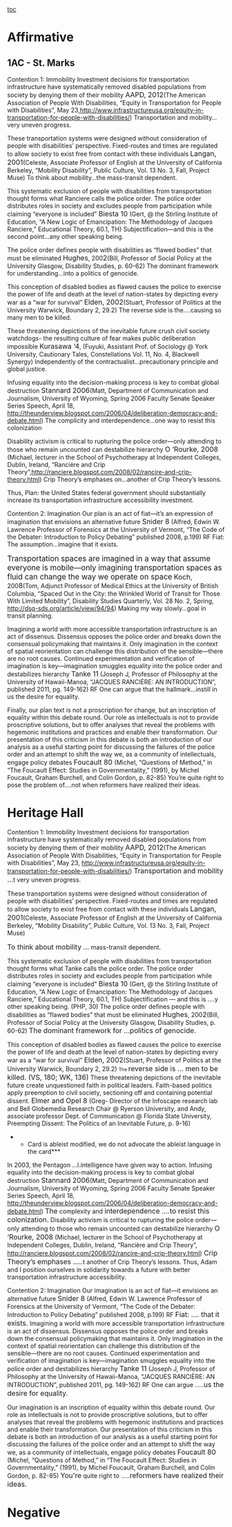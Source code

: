 [[toc]]
=Affirmative= 
==1AC - St. Marks== 
Contention 1: Immobility
Investment decisions for transportation infrastructure have systematically removed disabled populations from society by denying them of their mobility
<span style="font-size: 12pt;">AAPD, 2012</span>(The American Association of People With Disabilities, “Equity in Transportation for People with Disabilities”, May 23,<span style="background-color: initial;">[[http://www.infrastructureusa.org/equity-in-transportation-for-people-with-disabilities/]]</span>)
Transportation and mobility…very uneven progress.

These transportation systems were designed without consideration of people with disabilities’ perspective. Fixed-routes and times are regulated to allow society to exist free from contact with these individuals
<span style="font-size: 12pt;">Langan, 2001</span>(Celeste, Associate Professor of English at the University of California Berkeley, “Mobility Disability”, Public Culture, Vol. 13 No. 3, Fall, Project Muse)
To think about mobility…the mass-transit dependent.

This systematic exclusion of people with disabilities from transportation thought forms what Ranciere calls the police order. The police order distributes roles in society and excludes people from participation while claiming “everyone is included”
<span style="font-size: 12pt;">Biesta 10</span> (Gert, @ the Stirling Institute of Education, “A New Logic of Emancipation: The Methodology of Jacques Ranciere,” Educational Theory, 60.1, TH)
Subjectification—and this is the second point…any other speaking being.

The police order defines people with disabilities as “flawed bodies” that must be eliminated
<span style="font-size: 12pt;">Hughes</span>, 200<span style="font-size: 12pt;">2</span>(Bill, Professor of Social Policy at the University Glasgow, Disability Studies, p. 60-62)
The dominant framework for understanding…into a politics of genocide.

This conception of disabled bodies as flawed causes the police to exercise the power of life and death at the level of nation-states by depicting every war as a “war for survival”
<span style="font-size: 12pt;">Elden, 2002</span>(Stuart, Professor of Politics at the University Warwick, Boundary 2, 29.2)
The reverse side is the….causing so many men to be killed.

These threatening depictions of the inevitable future crush civil society watchdogs- the resulting culture of fear makes public deliberation impossible
<span style="font-size: 12pt;">Kurasawa ‘4</span>, (Fuyuki, Assistant Prof. of Sociology @ York University, Cautionary Tales, Constellations Vol. 11, No. 4, Blackwell Synergy)
Independently of the contractualist…precautionary principle and global justice.

Infusing equality into the decision-making process is key to combat global destruction
<span style="font-size: 12pt;">Stannard 2006</span>(Matt, Department of Communication and Journalism, University of Wyoming, Spring 2006 Faculty Senate Speaker Series Speech, April 18, <span style="background-color: initial;">[[http://theunderview.blogspot.com/2006/04/deliberation-democracy-and-debate.html]]</span>)
The complicity and interdependence…one way to resist this colonization

Disability activism is critical to rupturing the police order—only attending to those who remain uncounted can destabilize hierarchy
<span style="font-size: 12pt;">O ‘Rourke, 2008</span> (Michael, lecturer in the School of Psychotherapy at Independent Colleges, Dublin, Ireland, “Rancière and Crip Theory”,<span style="color: windowtext; text-decoration: none;">[[http://ranciere.blogspot.com/2008/02/rancire-and-crip-theory.html]]</span>)
Crip Theory’s emphases on…another of Crip Theory’s lessons.

Thus,
Plan: the United States federal government should substantially increase its transportation infrastructure accessibility investment.

Contention 2: Imagination
Our plan is an act of fiat—it’s an expression of imagination that envisions an alternative future
<span style="font-size: 12pt;">Snider 8</span> (Alfred, Edwin W. Lawrence Professor of Forensics at the University of Vermont, “The Code of the Debater: Introduction to Policy Debating” published 2008, p.199) RF
Fiat: The assumption…imagine that it exists.


<span style="font-size: 13pt;">Transportation spaces are imagined in a way that assume everyone is mobile—only imagining transportation spaces as fluid can change the way we operate on space</span>
<span style="font-size: 12pt;">Koch</span>, 200<span style="font-size: 12pt;">8</span>(Tom, Adjunct Professor of Medical Ethics at the University of British Columbia, “Spaced Out in the City: the Wrinkled World of Transit for Those With Limited Mobility”, Disability Studies Quarterly, Vol. 28 No. 2, Spring, <span style="color: windowtext; text-decoration: none;">[[http://dsq-sds.org/article/view/94/94]]</span>)
Making my way slowly…goal in transit planning.

Imagining a world with more accessible transportation infrastructure is an act of dissensus. Dissensus opposes the police order and breaks down the consensual policymaking that maintains it. Only imagination in the context of spatial reorientation can challenge this distribution of the sensible—there are no root causes. Continued experimentation and verification of imagination is key—imagination smuggles equality into the police order and destabilizes hierarchy
<span style="font-size: 12pt;">Tanke 11</span> (Joseph J, Professor of Philosophy at the University of Hawaii-Manoa, “JACQUES RANCIÈRE: AN INTRODUCTION”, published 2011, pg. 149-162) RF
One can argue that the hallmark…instill in us the desire for equality.

Finally, our plan text is not a proscription for change, but an inscription of equality within this debate round. Our role as intellectuals is not to provide proscriptive solutions, but to offer analyses that reveal the problems with hegemonic institutions and practices and enable their transformation. Our presentation of this criticism in this debate is both an introduction of our analysis as a useful starting point for discussing the failures of the police order and an attempt to shift the way we, as a community of intellectuals, engage policy debates
<span style="font-size: 12pt;">Foucault 80 </span>(Michel, “Questions of Method,” in “The Foucault Effect: Studies in Governmentality,” (1991), by Michel Foucault, Graham Burchell, and Colin Gordon, p. 82-85)
You’re quite right to pose the problem of….not when reformers have realized their ideas.

=Heritage Hall= 

Contention 1: Immobility
Investment decisions for transportation infrastructure have systematically removed disabled populations from society by denying them of their mobility
<span style="font-size: 12pt;">AAPD, 2012</span>(The American Association of People With Disabilities, “Equity in Transportation for People with Disabilities”, May 23, http://www.infrastructureusa.org/equity-in-transportation-for-people-with-disabilities/)
<span style="font-size: 12pt;">Transportation and mobility …</span>t very uneven progress.

These transportation systems were designed without consideration of people with disabilities’ perspective. Fixed-routes and times are regulated to allow society to exist free from contact with these individuals
<span style="font-size: 12pt;">Langan, 2001</span>(Celeste, Associate Professor of English at the University of California Berkeley, “Mobility Disability”, Public Culture, Vol. 13 No. 3, Fall, Project Muse)

<span style="font-size: 12pt;">To think about mobility …</span> mass-transit dependent. 

This systematic exclusion of people with disabilities from transportation thought forms what Tanke calls the police order. The police order distributes roles in society and excludes people from participation while claiming “everyone is included”
<span style="font-size: 12pt;">Biesta 10</span> (Gert, @ the Stirling Institute of Education, “A New Logic of Emancipation: The Methodology of Jacques Ranciere,” Educational Theory, 60.1, TH)
Subjectification — and this is ….y other speaking being. (PHP, 30)
The police order defines people with disabilities as “flawed bodies” that must be eliminated
<span style="font-size: 12pt;">Hughes</span>, 200<span style="font-size: 12pt;">2</span>(Bill, Professor of Social Policy at the University Glasgow, Disability Studies, p. 60-62)
<span style="font-size: 12pt;">The dominant framework for …politics of genocide. </span>

This conception of disabled bodies as flawed causes the police to exercise the power of life and death at the level of nation-states by depicting every war as a “war for survival”
<span style="font-size: 12pt;">Elden, 2002</span>(Stuart, Professor of Politics at the University Warwick, Boundary 2, 29.2)
<span style="font-size: 8pt;">The </span><span style="font-size: 12pt;">reverse side is … men to be killed. (VS, 180; WK, 136)</span>
These threatening depictions of the inevitable future create unquestioned faith in political leaders. Faith-based politics apply preemption to civil society, sectioning off and containing potential dissent.
<span style="font-size: 12pt;">Elmer and Opel 8</span> (Greg- Director of the Infoscape research lab and Bell Globemedia Research Chair @ Ryerson University, and Andy, associate professor Dept. of Communication @ Florida State University, Preempting Dissent: The Politics of an Inevitable Future, p. 9-16)
***Card is ableist modified, we do not advocate the ableist language in the card***
In 2003, the Pentagon …l.intelligence have given way to action.
Infusing equality into the decision-making process is key to combat global destruction
<span style="font-size: 12pt;">Stannard 2006</span>(Matt, Department of Communication and Journalism, University of Wyoming, Spring 2006 Faculty Senate Speaker Series Speech, April 18, http://theunderview.blogspot.com/2006/04/deliberation-democracy-and-debate.html)
<span style="font-size: 12pt;">The</span> complexity and <span style="font-size: 12pt;">interdependence ….to resist this colonization.</span>
Disability activism is critical to rupturing the police order—only attending to those who remain uncounted can destabilize hierarchy
<span style="font-size: 12pt;">O ‘Rourke, 2008</span> (Michael, lecturer in the School of Psychotherapy at Independent Colleges, Dublin, Ireland, “Rancière and Crip Theory”, <span style="color: windowtext; text-decoration: none;">[[http://ranciere.blogspot.com/2008/02/rancire-and-crip-theory.html]]</span>)
<span style="font-size: 12pt;">Crip Theory’s emphases …..</span>t another of Crip Theory’s lessons.
Thus,
Adam and I position ourselves in solidarity towards a future with better transportation infrastructure accessibility.



Contention 2: Imagination
Our imagination is an act of fiat—it envisions an alternative future
<span style="font-size: 12pt;">Snider 8</span> (Alfred, Edwin W. Lawrence Professor of Forensics at the University of Vermont, “The Code of the Debater: Introduction to Policy Debating” published 2008, p.199) RF
<span style="font-size: 12pt;">Fiat: …. that it exists.</span>
Imagining a world with more accessible transportation infrastructure is an act of dissensus. Dissensus opposes the police order and breaks down the consensual policymaking that maintains it. Only imagination in the context of spatial reorientation can challenge this distribution of the sensible—there are no root causes. Continued experimentation and verification of imagination is key—imagination smuggles equality into the police order and destabilizes hierarchy
<span style="font-size: 12pt;">Tanke 11</span> (Joseph J, Professor of Philosophy at the University of Hawaii-Manoa, “JACQUES RANCIÈRE: AN INTRODUCTION”, published 2011, pg. 149-162) RF
One can argue …..<span style="font-size: 12pt;">us the desire for equality</span>. 

Our imagination is an inscription of equality within this debate round. Our role as intellectuals is not to provide proscriptive solutions, but to offer analyses that reveal the problems with hegemonic institutions and practices and enable their transformation. Our presentation of this criticism in this debate is both an introduction of our analysis as a useful starting point for discussing the failures of the police order and an attempt to shift the way we, as a community of intellectuals, engage policy debates
<span style="font-size: 12pt;">Foucault 80 </span>(Michel, “Questions of Method,” in “The Foucault Effect: Studies in Governmentality,” (1991), by Michel Foucault, Graham Burchell, and Colin Gordon, p. 82-85)
<span style="font-size: 12pt;">You're</span> quite right to …..<span style="font-size: 12pt;">reformers have realized their ideas.</span>
=Negative=
